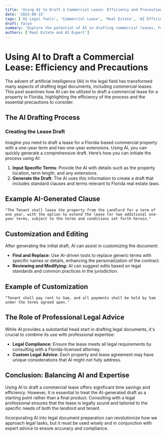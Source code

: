 ```yaml
---
title: 'Using AI to Draft a Commercial Lease: Efficiency and Precautions'
date: '2023-08-15'
tags: ['AI Legal Tools', 'Commercial Lease', 'Real Estate', 'AI Efficiency']
draft: false
summary: 'Explore the potential of AI in drafting commercial leases, focusing on a Florida-based property agreement with extensions, and the importance of combining AI capabilities with professional legal advice.'
authors: ['Real Estate and AI Expert']
---
```


# Using AI to Draft a Commercial Lease: Efficiency and Precautions

The advent of artificial intelligence (AI) in the legal field has transformed many aspects of drafting legal documents, including commercial leases. This post examines how AI can be utilized to draft a commercial lease for a property in Florida, highlighting the efficiency of the process and the essential precautions to consider.

## The AI Drafting Process

### Creating the Lease Draft

Imagine you need to draft a lease for a Florida-based commercial property with a one-year term and two one-year extensions. Using AI, you can quickly generate a comprehensive draft. Here’s how you can initiate the process using AI:

1. **Input Specific Terms**: Provide the AI with details such as the property location, term length, and any extensions.
2. **Generate the Draft**: The AI uses this information to create a draft that includes standard clauses and terms relevant to Florida real estate laws.

## Example AI-Generated Clause
```text
"The Tenant shall lease the property from the Landlord for a term of one year, with the option to extend the lease for two additional one-year terms, subject to the terms and conditions set forth herein."
```

## Customization and Editing
After generating the initial draft, AI can assist in customizing the document:

- **Find and Replace:** Use AI-driven tools to replace generic terms with specific names or details, enhancing the personalization of the contract.
- **Reviewing and Modifying:** AI can suggest edits based on legal standards and common practices in the jurisdiction.

## Example of Customization
```plainText
"Tenant shall pay rent to Sam, and all payments shall be held by Sam under the terms agreed upon."
```

## The Role of Professional Legal Advice
While AI provides a substantial head start in drafting legal documents, it's crucial to combine its use with professional expertise:

- **Legal Compliance:** Ensure the lease meets all legal requirements by consulting with a Florida-licensed attorney.
- **Custom Legal Advice:** Each property and lease agreement may have unique considerations that AI might not fully address.

## Conclusion: Balancing AI and Expertise
Using AI to draft a commercial lease offers significant time savings and efficiency. However, it is essential to treat the AI-generated draft as a starting point rather than a final product. Consulting with a legal professional ensures that the lease is legally sound and tailored to the specific needs of both the landlord and tenant.

Incorporating AI into legal document preparation can revolutionize how we approach legal tasks, but it must be used wisely and in conjunction with expert advice to ensure accuracy and compliance.

